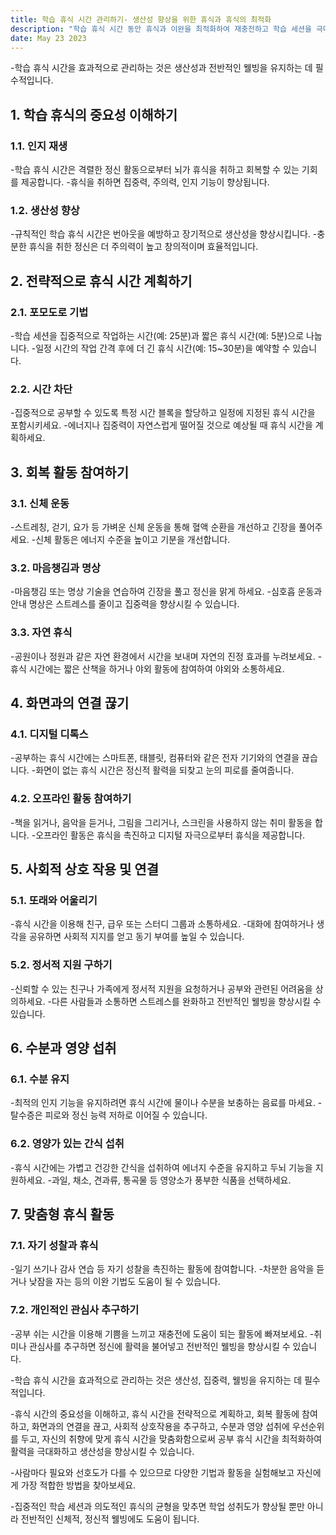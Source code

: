 ```yaml
---
title: 학습 휴식 시간 관리하기- 생산성 향상을 위한 휴식과 휴식의 최적화
description: "학습 휴식 시간 동안 휴식과 이완을 최적화하여 재충전하고 학습 세션을 극대화할 수 있는 전략과 기법을 살펴봅니다."
date: May 23 2023
---
```


-학습 휴식 시간을 효과적으로 관리하는 것은 생산성과 전반적인 웰빙을 유지하는 데 필수적입니다. 



## 1. 학습 휴식의 중요성 이해하기
### 1.1. 인지 재생

-학습 휴식 시간은 격렬한 정신 활동으로부터 뇌가 휴식을 취하고 회복할 수 있는 기회를 제공합니다.
-휴식을 취하면 집중력, 주의력, 인지 기능이 향상됩니다.
### 1.2. 생산성 향상

-규칙적인 학습 휴식 시간은 번아웃을 예방하고 장기적으로 생산성을 향상시킵니다.
-충분한 휴식을 취한 정신은 더 주의력이 높고 창의적이며 효율적입니다.
## 2. 전략적으로 휴식 시간 계획하기
### 2.1. 포모도로 기법

-학습 세션을 집중적으로 작업하는 시간(예: 25분)과 짧은 휴식 시간(예: 5분)으로 나눕니다.
-일정 시간의 작업 간격 후에 더 긴 휴식 시간(예: 15~30분)을 예약할 수 있습니다.
### 2.2. 시간 차단

-집중적으로 공부할 수 있도록 특정 시간 블록을 할당하고 일정에 지정된 휴식 시간을 포함시키세요.
-에너지나 집중력이 자연스럽게 떨어질 것으로 예상될 때 휴식 시간을 계획하세요.
## 3. 회복 활동 참여하기
### 3.1. 신체 운동

-스트레칭, 걷기, 요가 등 가벼운 신체 운동을 통해 혈액 순환을 개선하고 긴장을 풀어주세요.
-신체 활동은 에너지 수준을 높이고 기분을 개선합니다.
### 3.2. 마음챙김과 명상

-마음챙김 또는 명상 기술을 연습하여 긴장을 풀고 정신을 맑게 하세요.
-심호흡 운동과 안내 명상은 스트레스를 줄이고 집중력을 향상시킬 수 있습니다.
### 3.3. 자연 휴식

-공원이나 정원과 같은 자연 환경에서 시간을 보내며 자연의 진정 효과를 누려보세요.
-휴식 시간에는 짧은 산책을 하거나 야외 활동에 참여하여 야외와 소통하세요.
## 4. 화면과의 연결 끊기
### 4.1. 디지털 디톡스

-공부하는 휴식 시간에는 스마트폰, 태블릿, 컴퓨터와 같은 전자 기기와의 연결을 끊습니다.
-화면이 없는 휴식 시간은 정신적 활력을 되찾고 눈의 피로를 줄여줍니다.
### 4.2. 오프라인 활동 참여하기

-책을 읽거나, 음악을 듣거나, 그림을 그리거나, 스크린을 사용하지 않는 취미 활동을 합니다.
-오프라인 활동은 휴식을 촉진하고 디지털 자극으로부터 휴식을 제공합니다.
## 5. 사회적 상호 작용 및 연결
### 5.1. 또래와 어울리기

-휴식 시간을 이용해 친구, 급우 또는 스터디 그룹과 소통하세요.
-대화에 참여하거나 생각을 공유하면 사회적 지지를 얻고 동기 부여를 높일 수 있습니다.
### 5.2. 정서적 지원 구하기

-신뢰할 수 있는 친구나 가족에게 정서적 지원을 요청하거나 공부와 관련된 어려움을 상의하세요.
-다른 사람들과 소통하면 스트레스를 완화하고 전반적인 웰빙을 향상시킬 수 있습니다.
## 6. 수분과 영양 섭취
### 6.1. 수분 유지

-최적의 인지 기능을 유지하려면 휴식 시간에 물이나 수분을 보충하는 음료를 마세요.
-탈수증은 피로와 정신 능력 저하로 이어질 수 있습니다.
### 6.2. 영양가 있는 간식 섭취

-휴식 시간에는 가볍고 건강한 간식을 섭취하여 에너지 수준을 유지하고 두뇌 기능을 지원하세요.
-과일, 채소, 견과류, 통곡물 등 영양소가 풍부한 식품을 선택하세요.
## 7. 맞춤형 휴식 활동
### 7.1. 자기 성찰과 휴식

-일기 쓰기나 감사 연습 등 자기 성찰을 촉진하는 활동에 참여합니다.
-차분한 음악을 듣거나 낮잠을 자는 등의 이완 기법도 도움이 될 수 있습니다.
### 7.2. 개인적인 관심사 추구하기

-공부 쉬는 시간을 이용해 기쁨을 느끼고 재충전에 도움이 되는 활동에 빠져보세요.
-취미나 관심사를 추구하면 정신에 활력을 불어넣고 전반적인 웰빙을 향상시킬 수 있습니다.


-학습 휴식 시간을 효과적으로 관리하는 것은 생산성, 집중력, 웰빙을 유지하는 데 필수적입니다. 

-휴식 시간의 중요성을 이해하고, 휴식 시간을 전략적으로 계획하고, 회복 활동에 참여하고, 화면과의 연결을 끊고, 사회적 상호작용을 추구하고, 수분과 영양 섭취에 우선순위를 두고, 자신의 취향에 맞게 휴식 시간을 맞춤화함으로써 공부 휴식 시간을 최적화하여 활력을 극대화하고 생산성을 향상시킬 수 있습니다. 

-사람마다 필요와 선호도가 다를 수 있으므로 다양한 기법과 활동을 실험해보고 자신에게 가장 적합한 방법을 찾아보세요. 

-집중적인 학습 세션과 의도적인 휴식의 균형을 맞추면 학업 성취도가 향상될 뿐만 아니라 전반적인 신체적, 정신적 웰빙에도 도움이 됩니다.

